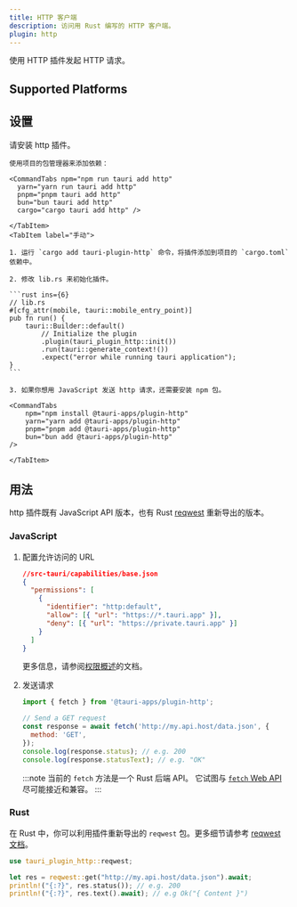 ```yaml
---
title: HTTP 客户端
description: 访问用 Rust 编写的 HTTP 客户端。
plugin: http
---
```




<PluginLinks plugin={frontmatter.plugin} />

使用 HTTP 插件发起 HTTP 请求。

## Supported Platforms

<Compatibility plugin={frontmatter.plugin} />

## 设置

请安装 http 插件。

<Tabs>
    <TabItem label="自动">

    使用项目的包管理器来添加依赖：

    <CommandTabs npm="npm run tauri add http"
      yarn="yarn run tauri add http"
      pnpm="pnpm tauri add http"
      bun="bun tauri add http"
      cargo="cargo tauri add http" />

    </TabItem>
    <TabItem label="手动">

    1. 运行 `cargo add tauri-plugin-http` 命令，将插件添加到项目的 `cargo.toml` 依赖中。

    2. 修改 lib.rs 来初始化插件。

    ```rust ins={6}
    // lib.rs
    #[cfg_attr(mobile, tauri::mobile_entry_point)]
    pub fn run() {
        tauri::Builder::default()
            // Initialize the plugin
            .plugin(tauri_plugin_http::init())
            .run(tauri::generate_context!())
            .expect("error while running tauri application");
    }
    ```

    3. 如果你想用 JavaScript 发送 http 请求，还需要安装 npm 包。

    <CommandTabs
        npm="npm install @tauri-apps/plugin-http"
        yarn="yarn add @tauri-apps/plugin-http"
        pnpm="pnpm add @tauri-apps/plugin-http"
        bun="bun add @tauri-apps/plugin-http"
    />

    </TabItem>

</Tabs>

## 用法

http 插件既有 JavaScript API 版本，也有 Rust [reqwest](https://docs.rs/reqwest/) 重新导出的版本。

### JavaScript

<Steps>

1. 配置允许访问的 URL

   ```json
   //src-tauri/capabilities/base.json
   {
     "permissions": [
       {
         "identifier": "http:default",
         "allow": [{ "url": "https://*.tauri.app" }],
         "deny": [{ "url": "https://private.tauri.app" }]
       }
     ]
   }
   ```

   更多信息，请参阅[权限概述](/security/permissions/)的文档。

2. 发送请求

   ```javascript
   import { fetch } from '@tauri-apps/plugin-http';

   // Send a GET request
   const response = await fetch('http://my.api.host/data.json', {
     method: 'GET',
   });
   console.log(response.status); // e.g. 200
   console.log(response.statusText); // e.g. "OK"
   ```

   :::note
   当前的 `fetch` 方法是一个 Rust 后端 API。 它试图与 [`fetch` Web API](https://developer.mozilla.org/en-US/docs/Web/API/Fetch_API) 尽可能接近和兼容。
   :::

</Steps>

### Rust

在 Rust 中，你可以利用插件重新导出的 `reqwest` 包。更多细节请参考 [reqwest 文档](https://docs.rs/reqwest/)。

```rust
use tauri_plugin_http::reqwest;

let res = reqwest::get("http://my.api.host/data.json").await;
println!("{:?}", res.status()); // e.g. 200
println!("{:?}", res.text().await); // e.g Ok("{ Content }")
```
